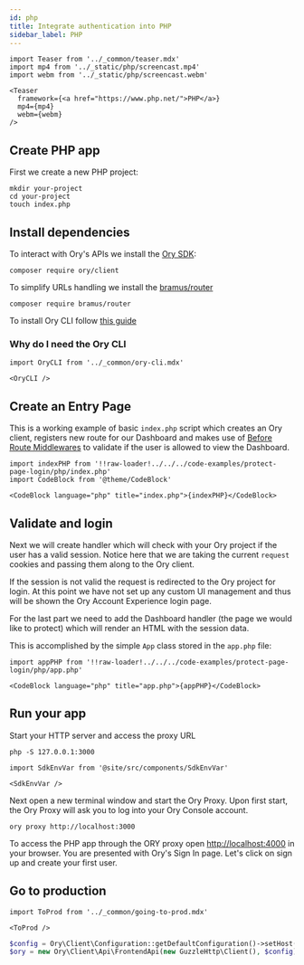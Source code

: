 ```yaml
---
id: php
title: Integrate authentication into PHP
sidebar_label: PHP
---
```


```mdx-code-block
import Teaser from '../_common/teaser.mdx'
import mp4 from '../_static/php/screencast.mp4'
import webm from '../_static/php/screencast.webm'

<Teaser
  framework={<a href="https://www.php.net/">PHP</a>}
  mp4={mp4}
  webm={webm}
/>
```

## Create PHP app

First we create a new PHP project:

```shell
mkdir your-project
cd your-project
touch index.php
```

## Install dependencies

To interact with Ory's APIs we install the [Ory SDK](https://packagist.org/packages/ory/client):

```shell
composer require ory/client
```

To simplify URLs handling we install the [bramus/router](https://packagist.org/packages/bramus/router)

```shell
composer require bramus/router
```

To install Ory CLI follow [this guide](https://www.ory.sh/docs/guides/ory-cli-install-use)

### Why do I need the Ory CLI

```mdx-code-block
import OryCLI from '../_common/ory-cli.mdx'

<OryCLI />
```

## Create an Entry Page

This is a working example of basic `index.php` script which creates an Ory client, registers new route for our Dashboard and makes
use of [Before Route Middlewares](https://github.com/bramus/router#before-router-middlewares) to validate if the user is allowed
to view the Dashboard.

```mdx-code-block
import indexPHP from '!!raw-loader!../../../code-examples/protect-page-login/php/index.php'
import CodeBlock from '@theme/CodeBlock'

<CodeBlock language="php" title="index.php">{indexPHP}</CodeBlock>
```

## Validate and login

Next we will create handler which will check with your Ory project if the user has a valid session. Notice here that we are taking
the current `request` cookies and passing them along to the Ory client.

If the session is not valid the request is redirected to the Ory project for login. At this point we have not set up any custom UI
management and thus will be shown the Ory Account Experience login page.

For the last part we need to add the Dashboard handler (the page we would like to protect) which will render an HTML with the
session data.

This is accomplished by the simple `App` class stored in the `app.php` file:

```mdx-code-block
import appPHP from '!!raw-loader!../../../code-examples/protect-page-login/php/app.php'

<CodeBlock language="php" title="app.php">{appPHP}</CodeBlock>
```

## Run your app

Start your HTTP server and access the proxy URL

```shell
php -S 127.0.0.1:3000
```

```mdx-code-block
import SdkEnvVar from '@site/src/components/SdkEnvVar'

<SdkEnvVar />
```

Next open a new terminal window and start the Ory Proxy. Upon first start, the Ory Proxy will ask you to log into your Ory Console
account.

```shell
ory proxy http://localhost:3000
```

To access the PHP app through the ORY proxy open [http://localhost:4000](http://localhost:4000) in your browser. You are presented
with Ory's Sign In page. Let's click on sign up and create your first user.

## Go to production

```mdx-code-block
import ToProd from '../_common/going-to-prod.mdx'

<ToProd />
```

```php
$config = Ory\Client\Configuration::getDefaultConfiguration()->setHost("https://ory.example.org"));
$ory = new Ory\Client\Api\FrontendApi(new GuzzleHttp\Client(), $config);
```

